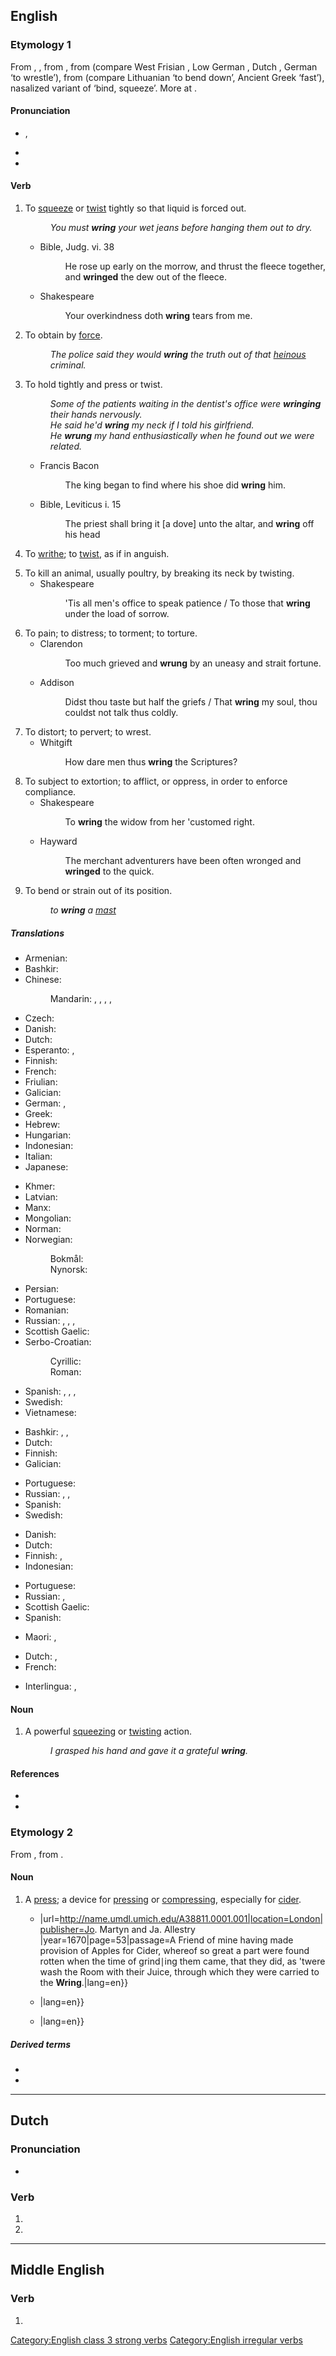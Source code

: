 ==English==

===Etymology 1===
From {{inh|en|enm|wryngen}}, {{m|enm|wringen}}, from {{etyl|ang|en}} {{m|ang|wringan}}, from {{etyl|gem-pro|en}} {{m|gem-pro|*wringaną}} (compare West Frisian {{m|fy|wringe}}, Low German {{m|nds|wringen}}, Dutch {{m|nl|wringen}}, German {{m|de|ringen}} ‘to wrestle’), from {{etyl|ine-pro|en}} {{m|ine-pro|*wrenǵʰ-}} (compare Lithuanian {{m|lt|reñgtis}} ‘to bend down’, Ancient Greek {{m|grc|ῥίμφα}} ‘fast’), nasalized variant of {{m|ine-pro|*werǵʰ-}} ‘bind, squeeze’. More at {{l|en|worry}}.

====Pronunciation====
* {{enPR|rĭng}}, {{IPA|/ɹɪŋ/|lang=en}}
* {{homophones|ring|lang=en}}
* {{rhymes|ɪŋ|lang=en}}

====Verb====
{{en-verb|wrings|wringing|wrung|past2=wrang|past3=wringed|past3_qual=obsolete|wrung|past_ptc2=wringed|past_ptc2_qual=obsolete}}

# To [[squeeze]] or [[twist]] tightly so that liquid is forced out.
#: ''You must '''wring''' your wet jeans before hanging them out to dry.''
#* Bible, Judg. vi. 38
#*: He rose up early on the morrow, and thrust the fleece together, and '''wringed''' the dew out of the fleece.
#* Shakespeare
#*: Your overkindness doth '''wring''' tears from me.
# To obtain by [[force]].
#: ''The police said they would '''wring''' the truth out of that [[heinous]] criminal.''
# To hold tightly and press or twist.
#: ''Some of the patients waiting in the dentist's office were '''wringing''' their hands nervously.''
#: ''He said he'd '''wring''' my neck if I told his girlfriend.''
#: ''He '''wrung''' my hand enthusiastically when he found out we were related.''
#* Francis Bacon
#*: The king began to find where his shoe did '''wring''' him.
#* Bible, Leviticus i. 15
#*: The priest shall bring it [a dove] unto the altar, and '''wring''' off his head
# {{lb|en|intransitive}} To [[writhe]]; to [[twist]], as if in anguish.
# To kill an animal, usually poultry, by breaking its neck by twisting.
#* Shakespeare
#*: 'Tis all men's office to speak patience / To those that '''wring''' under the load of sorrow.
# To pain; to distress; to torment; to torture.
#* Clarendon
#*: Too much grieved and '''wrung''' by an uneasy and strait fortune.
#* Addison
#*: Didst thou taste but half the griefs / That '''wring''' my soul, thou couldst not talk thus coldly.
# To distort; to pervert; to wrest.
#* Whitgift
#*: How dare men thus '''wring''' the Scriptures?
# To subject to extortion; to afflict, or oppress, in order to enforce compliance.
#* Shakespeare
#*: To '''wring''' the widow from her 'customed right.
#* Hayward
#*: The merchant adventurers have been often wronged and '''wringed''' to the quick.
# {{lb|en|nautical}} To bend or strain out of its position.
#: ''to '''wring''' a [[mast]]''

=====Translations=====
{{trans-top|to squeeze or twist tightly so that liquid is forced out}}
* Armenian: {{t+|hy|քամել}}
* Bashkir: {{t|ba|һығыу}}
* Chinese:
*: Mandarin: {{t+|cmn|擰|sc=Hani}}, {{t+|cmn|拧|tr=níng|sc=Hani}}, {{t+|cmn|絞|sc=Hani}}, {{t+|cmn|绞|tr=jiǎo|sc=Hani}}, {{t+|cmn|扭|tr=niǔ|sc=Hani}}
* Czech: {{t+|cs|ždímat}}
* Danish: {{t|da|vride}}
* Dutch: {{t+|nl|uitwringen}}
* Esperanto: {{t|eo|premtordi}}, {{t|eo|vringi}}
* Finnish: {{t+|fi|vääntää}}
* French: {{t+|fr|essorer}}
* Friulian: {{t|fur|stuargi}}
* Galician: {{t|gl|espremer}}
* German: {{t+|de|wringen}}, {{t+|de|auswringen}}
* Greek: {{t+|el|στείβω}}
* Hebrew: {{t|he|סחט|tr=sakhát}}
* Hungarian: {{t+|hu|kinyom}}
* Indonesian: {{t+|id|peras}}
* Italian: {{t+|it|spremere}}
* Japanese: {{t|ja|絞る|tr=しぼる, shiboru|sc=Jpan}}
{{trans-mid}}
* Khmer: {{t-needed|km}}
* Latvian: {{t|lv|griezt}}
* Manx: {{t|gv|faast}}
* Mongolian: {{t+|mn|мушгих|sc=Cyrl}}
* Norman: {{t|nrf|teurtre}}
* Norwegian:
*: Bokmål: {{t+|nb|vri}}
*: Nynorsk: {{t|nn|vri}}
* Persian: {{t+|fa|چلاندن|tr=čelândan|sc=fa-Arab}}
* Portuguese: {{t+|pt|torcer}}
* Romanian: {{t+|ro|stoarce}}
* Russian: {{t+|ru|выжима́ть|impf}}, {{t+|ru|вы́жать|pf}}, {{t+|ru|выкру́чивать|impf}}, {{t+|ru|вы́крутить|pf}}
* Scottish Gaelic: {{t|gd|snìomh}}
* Serbo-Croatian:
*: Cyrillic: {{t|sh|исциједити}}
*: Roman: {{t+|sh|iscijediti}}
* Spanish: {{t+|es|exprimir}}, {{t+|es|retorcer}}, {{t+|es|escurrir}}, {{t+|es|retorcer}}
* Swedish: {{t|sv|vrida ur}}
* Vietnamese: {{t+|vi|vắt}}
{{trans-bottom}}

{{trans-top|to obtain by force}}
* Bashkir: {{t|ba|һығыу}}, {{t|ba|һығып алыу}}, {{t|ba|тартып алыу}}
* Dutch: {{t+|nl|afpersen}}
* Finnish: {{t+|fi|puristaa}}
* Galician: {{t|gl|espremer}}
{{trans-mid}}
* Portuguese: {{t+|pt|arrancar}}
* Russian: {{t+|ru|выжима́ть|impf}}, {{t+|ru|вы́жать|pf}}, {{t+|ru|вымога́ть|impf}}
* Spanish: {{t+|es|exprimir}}
* Swedish: {{t+|sv|tvinga}}
{{trans-bottom}}

{{trans-top|to hold tightly and press or twist}}
* Danish: {{t|da|vride}}
* Dutch: {{t+|nl|wringen}}
* Finnish: {{t+|fi|väännellä}} {{qualifier|hands}}, {{t|fi|[[vääntää]] [[niskat nurin]]}} {{qualifier|neck}}
* Indonesian: {{t+|id|remas}}
{{trans-mid}}
* Portuguese: {{t+|pt|torcer}}
* Russian: {{t+|ru|сжима́ть|impf}}, {{t+|ru|сжать|pf}}
* Scottish Gaelic: {{t|gd|snìomh}}
* Spanish: {{t+|es|retorcer}}
{{trans-bottom}}

{{trans-top|to kill an animal by breaking its neck by twisting}}
* Maori: {{t|mi|kōwiri}}, {{t|mi|tāwhiri}}
{{trans-mid}}
{{trans-bottom}}

{{checktrans-top}}
* Dutch: {{t+check|nl|wringen}}, {{t+check|nl|uitwringen}}
* French: {{t+check|fr|tordre}}
{{trans-mid}}
* Interlingua: {{t-check|ia|exprimer}}, {{t-check|ia|torquer}}
{{trans-bottom}}

====Noun====
{{en-noun}}

# A powerful [[squeeze|squeezing]] or [[twist]]ing action.
#: ''I grasped his hand and gave it a grateful '''wring'''.''

====References====
* {{R:Century 1911}}
* {{R:Webster 1913}}

===Etymology 2===
From {{inh|en|enm|wrynge|t=press}}, from {{inh|en|ang|wringe}}.

====Noun====
{{head|enm|noun}}

# {{tlb|en|archaic}} A [[press]]; a device for [[pressing]] or [[compressing]], especially for [[cider]].
#* {{quote-book|author=John Evelyn|title=Sylva, or, A discourse of forest-trees {{...}}|url=http://name.umdl.umich.edu/A38811.0001.001|location=London|publisher=Jo. Martyn and Ja. Allestry |year=1670|page=53|passage=A Friend of mine having made provision of Apples for Cider, whereof so great a part were found rotten when the time of grind∣ing them came, that they did, as 'twere wash the Room with their Juice, through which they were carried to the '''Wring'''.|lang=en}}
#* {{quote-book|title=A treatise on cyder-making, with a catalogue of cyder-apples of character, in Herefordshire and Devonshire. To which is prefixed, A dissertation on cyder and cyder-fruit|author=Hugh Stafford|url=https://books.google.co.nz/books?id=w3AqcyOFlcIC|year=1753|page=48|passage=In order to avoid a great deal of trouble, and to perform the work more effectually, by diveſting the new made Cyder of what pummice and other impurities remain; after straining it through a hair ſieve, on its coming from the '''Wring''', or Preſs, it is neceſſary to be provided with a large open vat, keeve, or clive, which will contain a whole pounding, or making of Cyder{{...}}|lang=en}}
#* {{quote-book|title=The Vintner's, Brewer's, Spirit Merchant's, and Licensed Victualler's Guide|url=https://books.google.co.nz/books?id=w3AqcyOFlcIC|location=London|publisher=W. Whetton|year=1826|page=216|passage=Take any quantity of cider that is old, strong, harsh, or of an inferior quality, and add to it the same quantity of cider from the '''wring''', or press; rouse it up well, and fix it in a warm place, or in the sun, which is certainly the best for its progress{{...}}|lang=en}}

=====Derived terms=====
* {{l|en|cider-wring}}
* {{l|en|wring-house}}

[[Category:English class 3 strong verbs]]
[[Category:English irregular verbs]]

----

==Dutch==

===Pronunciation===
* {{audio|Nl-wring.ogg|Audio|lang=nl}}

===Verb===
{{nl-verb-form}}

# {{nl-verb form of|p=1|n=sg|t=pres|m=ind|wringen}}
# {{nl-verb form of|m=imp|wringen}}

----

==Middle English==

===Verb===
{{head|enm|verb}}

# {{alt form|lang=enm|wryngen}}